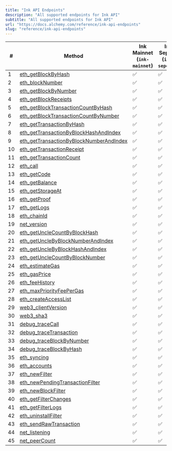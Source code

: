 ```yaml
---
title: "Ink API Endpoints"
description: "All supported endpoints for Ink API"
subtitle: "All supported endpoints for Ink API"
url: "https://docs.alchemy.com/reference/ink-api-endpoints"
slug: "reference/ink-api-endpoints"
---
```


| #  | Method                                                                                         | **Ink Mainnet (`ink-mainnet`)** | **Ink Sepolia (`ink-sepolia`)** |
| -- | ---------------------------------------------------------------------------------------------- | ------------------------------- | ------------------------------- |
| 1  | [eth\_getBlockByHash](/reference/eth-getblockbyhash)                                           | ✅                               | ✅                               |
| 2  | [eth\_blockNumber](/reference/eth-blocknumber)                                                 | ✅                               | ✅                               |
| 3  | [eth\_getBlockByNumber](/reference/eth-getblockbynumber)                                       | ✅                               | ✅                               |
| 4  | [eth\_getBlockReceipts](/reference/eth-getblockreceipts)                                       | ✅                               | ✅                               |
| 5  | [eth\_getBlockTransactionCountByHash](/reference/eth-getblocktransactioncountbyhash)           | ✅                               | ✅                               |
| 6  | [eth\_getBlockTransactionCountByNumber](/reference/eth-getblocktransactioncountbynumber)       | ✅                               | ✅                               |
| 7  | [eth\_getTransactionByHash](/reference/eth-gettransactionbyhash)                               | ✅                               | ✅                               |
| 8  | [eth\_getTransactionByBlockHashAndIndex](/reference/eth-gettransactionbyblockhashandindex)     | ✅                               | ✅                               |
| 9  | [eth\_getTransactionByBlockNumberAndIndex](/reference/eth-gettransactionbyblocknumberandindex) | ✅                               | ✅                               |
| 10 | [eth\_getTransactionReceipt](/reference/eth-gettransactionreceipt)                             | ✅                               | ✅                               |
| 11 | [eth\_getTransactionCount](/reference/eth-gettransactioncount)                                 | ✅                               | ✅                               |
| 12 | [eth\_call](/reference/eth-call)                                                               | ✅                               | ✅                               |
| 13 | [eth\_getCode](/reference/eth-getcode)                                                         | ✅                               | ✅                               |
| 14 | [eth\_getBalance](/reference/eth-getbalance)                                                   | ✅                               | ✅                               |
| 15 | [eth\_getStorageAt](/reference/eth-getstorageat)                                               | ✅                               | ✅                               |
| 16 | [eth\_getProof](/reference/eth-getproof)                                                       | ✅                               | ✅                               |
| 17 | [eth\_getLogs](/reference/eth-getlogs)                                                         | ✅                               | ✅                               |
| 18 | [eth\_chainId](/reference/eth-chainid)                                                         | ✅                               | ✅                               |
| 19 | [net\_version](/reference/net-version)                                                         | ✅                               | ✅                               |
| 20 | [eth\_getUncleCountByBlockHash](/reference/eth-getunclecountbyblockhash)                       | ✅                               | ✅                               |
| 21 | [eth\_getUncleByBlockNumberAndIndex](/reference/eth-getunclebyblocknumberandindex)             | ✅                               | ✅                               |
| 22 | [eth\_getUncleByBlockHashAndIndex](/reference/eth-getunclebyblockhashandindex)                 | ✅                               | ✅                               |
| 23 | [eth\_getUncleCountByBlockNumber](/reference/eth-getunclecountbyblocknumber)                   | ✅                               | ✅                               |
| 24 | [eth\_estimateGas](/reference/eth-estimategas)                                                 | ✅                               | ✅                               |
| 25 | [eth\_gasPrice](/reference/eth-gasprice)                                                       | ✅                               | ✅                               |
| 26 | [eth\_feeHistory](/reference/eth-feehistory)                                                   | ✅                               | ✅                               |
| 27 | [eth\_maxPriorityFeePerGas](/reference/eth-maxpriorityfeepergas)                               | ✅                               | ✅                               |
| 28 | [eth\_createAccessList](/reference/eth-createaccesslist)                                       | ✅                               | ✅                               |
| 29 | [web3\_clientVersion](/reference/web3-clientversion)                                           | ✅                               | ✅                               |
| 30 | [web3\_sha3](/reference/web3-sha3)                                                             | ✅                               | ✅                               |
| 31 | [debug\_traceCall](/reference/debug-tracecall)                                                 | ✅                               | ✅                               |
| 32 | [debug\_traceTransaction](/reference/debug-tracetransaction)                                   | ✅                               | ✅                               |
| 33 | [debug\_traceBlockByNumber](/reference/debug-traceblockbynumber)                               | ✅                               | ✅                               |
| 34 | [debug\_traceBlockByHash](/reference/debug-traceblockbyhash)                                   | ✅                               | ✅                               |
| 35 | [eth\_syncing](/reference/eth-syncing-base)                                                    | ✅                               | ✅                               |
| 36 | [eth\_accounts](/reference/eth-accounts)                                                       | ✅                               | ✅                               |
| 37 | [eth\_newFilter](/reference/eth-newfilter)                                                     | ✅                               | ✅                               |
| 38 | [eth\_newPendingTransactionFilter](/reference/eth-newpendingtransactionfilter)                 | ✅                               | ✅                               |
| 39 | [eth\_newBlockFilter](/reference/eth-newblockfilter)                                           | ✅                               | ✅                               |
| 40 | [eth\_getFilterChanges](/reference/eth-getfilterchanges)                                       | ✅                               | ✅                               |
| 41 | [eth\_getFilterLogs](/reference/eth-getfilterlogs)                                             | ✅                               | ✅                               |
| 42 | [eth\_uninstallFilter](/reference/eth-uninstallfilter)                                         | ✅                               | ✅                               |
| 43 | [eth\_sendRawTransaction](/reference/eth-sendrawtransaction)                                   | ✅                               | ✅                               |
| 44 | [net\_listening](/reference/net-listening)                                                     | ✅                               | ✅                               |
| 45 | [net\_peerCount](/reference/net-peercount-bnb)                                                 | ✅                               | ✅                               |
